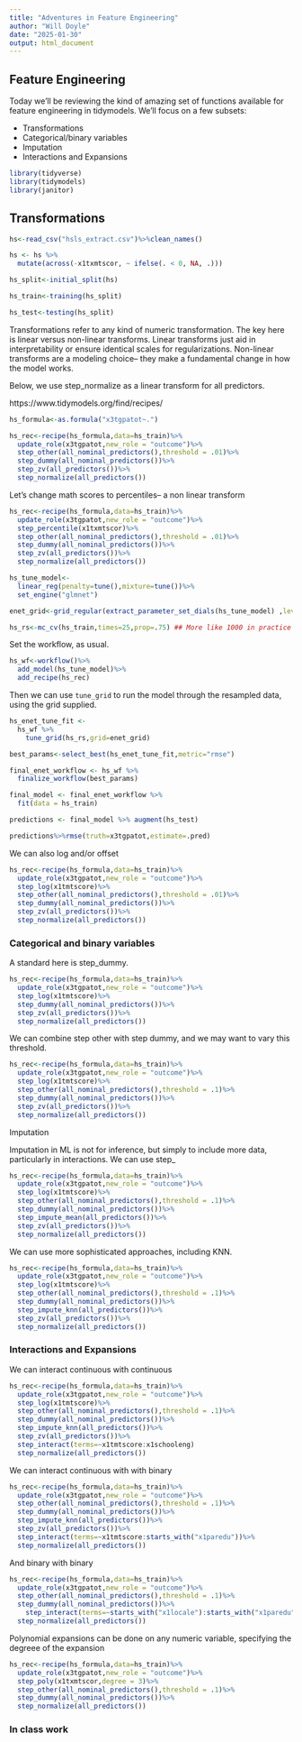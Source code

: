 ```yaml
---
title: "Adventures in Feature Engineering"
author: "Will Doyle"
date: "2025-01-30"
output: html_document
---
```


## Feature Engineering

Today we'll be reviewing the kind of amazing set of functions available for feature engineering in tidymodels. We'll focus on a few subsets:

- Transformations
- Categorical/binary variables
- Imputation
- Interactions and Expansions

```r
library(tidyverse)
library(tidymodels)
library(janitor)
```


## Transformations


```r
hs<-read_csv("hsls_extract.csv")%>%clean_names()
```

```r
hs <- hs %>%
  mutate(across(-x1txmtscor, ~ ifelse(. < 0, NA, .)))
```

```r
hs_split<-initial_split(hs)

hs_train<-training(hs_split)

hs_test<-testing(hs_split)
```



Transformations refer to any kind of numeric transformation. The key here is linear versus non-linear transforms. Linear transforms just aid in interpretability or ensure identical scales for regularizations. Non-linear transforms are a modeling choice-- they make a fundamental change in how the model works. 

Below, we use step_normalize as a linear transform for all predictors. 

https://www.tidymodels.org/find/recipes/

```r
hs_formula<-as.formula("x3tgpatot~.")

hs_rec<-recipe(hs_formula,data=hs_train)%>%
  update_role(x3tgpatot,new_role = "outcome")%>%
  step_other(all_nominal_predictors(),threshold = .01)%>%
  step_dummy(all_nominal_predictors())%>%
  step_zv(all_predictors())%>%
  step_normalize(all_predictors())
```

Let's change math scores to percentiles-- a non linear transform


```r
hs_rec<-recipe(hs_formula,data=hs_train)%>%
  update_role(x3tgpatot,new_role = "outcome")%>%
  step_percentile(x1txmtscor)%>%
  step_other(all_nominal_predictors(),threshold = .01)%>%
  step_dummy(all_nominal_predictors())%>%
  step_zv(all_predictors())%>%
  step_normalize(all_predictors())
```


```r
hs_tune_model<- 
  linear_reg(penalty=tune(),mixture=tune())%>% 
  set_engine("glmnet")
```

```r
enet_grid<-grid_regular(extract_parameter_set_dials(hs_tune_model) ,levels=10)
```

```r
hs_rs<-mc_cv(hs_train,times=25,prop=.75) ## More like 1000 in practice
```

Set the workflow, as usual.

```r
hs_wf<-workflow()%>%
  add_model(hs_tune_model)%>%
  add_recipe(hs_rec)
```

Then we can use `tune_grid` to run the model through the resampled data, using the grid supplied.

```r
hs_enet_tune_fit <- 
  hs_wf %>%
    tune_grid(hs_rs,grid=enet_grid)
```


```r
best_params<-select_best(hs_enet_tune_fit,metric="rmse")
```


```r
final_enet_workflow <- hs_wf %>%
  finalize_workflow(best_params)
```


```r
final_model <- final_enet_workflow %>%
  fit(data = hs_train)
```

```r
predictions <- final_model %>% augment(hs_test)

predictions%>%rmse(truth=x3tgpatot,estimate=.pred)
```



We can also log and/or offset

```r
hs_rec<-recipe(hs_formula,data=hs_train)%>%
  update_role(x3tgpatot,new_role = "outcome")%>%
  step_log(x1tmtscore)%>%
  step_other(all_nominal_predictors(),threshold = .01)%>%
  step_dummy(all_nominal_predictors())%>%
  step_zv(all_predictors())%>%
  step_normalize(all_predictors())
```

### Categorical and binary variables

A standard here is step_dummy. 
```r
hs_rec<-recipe(hs_formula,data=hs_train)%>%
  update_role(x3tgpatot,new_role = "outcome")%>%
  step_log(x1tmtscore)%>%
  step_dummy(all_nominal_predictors())%>%
  step_zv(all_predictors())%>%
  step_normalize(all_predictors())
```


We can combine step other with step dummy, and we may want to vary this threshold. 
```r
hs_rec<-recipe(hs_formula,data=hs_train)%>%
  update_role(x3tgpatot,new_role = "outcome")%>%
  step_log(x1tmtscore)%>%
  step_other(all_nominal_predictors(),threshold = .1)%>%
  step_dummy(all_nominal_predictors())%>%
  step_zv(all_predictors())%>%
  step_normalize(all_predictors())
```


Imputation

Imputation in ML is not for inference, but simply to include more data, particularly in interactions. We can use step_
```r
hs_rec<-recipe(hs_formula,data=hs_train)%>%
  update_role(x3tgpatot,new_role = "outcome")%>%
  step_log(x1tmtscore)%>%
  step_other(all_nominal_predictors(),threshold = .1)%>%
  step_dummy(all_nominal_predictors())%>%
  step_impute_mean(all_predictors())%>%
  step_zv(all_predictors())%>%
  step_normalize(all_predictors())
```

We can use more sophisticated approaches, including KNN. 

```r
hs_rec<-recipe(hs_formula,data=hs_train)%>%
  update_role(x3tgpatot,new_role = "outcome")%>%
  step_log(x1tmtscore)%>%
  step_other(all_nominal_predictors(),threshold = .1)%>%
  step_dummy(all_nominal_predictors())%>%
  step_impute_knn(all_predictors())%>%
  step_zv(all_predictors())%>%
  step_normalize(all_predictors())
```

### Interactions and Expansions

We can interact continuous with continuous
```r
hs_rec<-recipe(hs_formula,data=hs_train)%>%
  update_role(x3tgpatot,new_role = "outcome")%>%
  step_log(x1tmtscore)%>%
  step_other(all_nominal_predictors(),threshold = .1)%>%
  step_dummy(all_nominal_predictors())%>%
  step_impute_knn(all_predictors())%>%
  step_zv(all_predictors())%>%
  step_interact(terms=~x1tmtscore:x1schooleng)
  step_normalize(all_predictors())
```

We can interact continuous with with binary
```r
hs_rec<-recipe(hs_formula,data=hs_train)%>%
  update_role(x3tgpatot,new_role = "outcome")%>%
  step_other(all_nominal_predictors(),threshold = .1)%>%
  step_dummy(all_nominal_predictors())%>%
  step_impute_knn(all_predictors())%>%
  step_zv(all_predictors())%>%
  step_interact(terms=~x1tmtscore:starts_with("x1paredu"))%>%
  step_normalize(all_predictors())
```

And binary with binary

```r
hs_rec<-recipe(hs_formula,data=hs_train)%>%
  update_role(x3tgpatot,new_role = "outcome")%>%
  step_other(all_nominal_predictors(),threshold = .1)%>%
  step_dummy(all_nominal_predictors())%>%
    step_interact(terms=~starts_with("x1locale"):starts_with("x1paredu"))%>%
  step_normalize(all_predictors())
```

Polynomial expansions can be done on any numeric variable, specifying the degreee of the expansion

```r
hs_rec<-recipe(hs_formula,data=hs_train)%>%
  update_role(x3tgpatot,new_role = "outcome")%>%
  step_poly(x1txmtscor,degree = 3)%>%
  step_other(all_nominal_predictors(),threshold = .1)%>%
  step_dummy(all_nominal_predictors())%>%
  step_normalize(all_predictors())
```




### In class work



